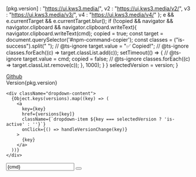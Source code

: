 
  [pkg.version] : "https://ui.kws3.media/", 
  v2 : "https://ui.kws3.media/v2/", 
  v3 : "https://ui.kws3.media/v3/", 
  v4 : "https://ui.kws3.media/v4/"
  };
  e && e.currentTarget && e.currentTarget.blur();
  if (!copied && navigator && navigator.clipboard && navigator.clipboard.writeText){
    navigator.clipboard.writeText(cmd);
    copied = true;
    const target = document.querySelector('#npm-command-copier');
    const classes = ("is-success").split(" ");
    // @ts-ignore
    target.value = "✅ Copied!";
    // @ts-ignore
    classes.forEach((c) => target.classList.add(c));
    setTimeout(() => {
      // @ts-ignore
      target.value = cmd;
      copied = false;
      // @ts-ignore
      classes.forEach((c) => target.classList.remove(c));
    }, 1000);
  }
}
  selectedVersion = version;
}

<div className="page-top-right-artifacts box">
  <div className="artifact-item-block">
    <a className="artifact-item" href="https://github.com/kws3media/ui/tree/master/packages/%40kws3/ui" target="_blank">
      <span className="icon-text">
        <span className="icon">
          <i className="fa fa-github"></i>
        </span>
        <span>Github</span>
      </span>
    </a>

  <div className="dropdown">
    <div className="dropdown-trigger">
      <span className="artifact-item tags has-addons">
        <span className="tag">Version</span><span className="tag is-primary">{pkg.version}</span>
      </span>
    </div>
    
    <div className="dropdown-content">  
      {Object.keys(versions).map((key) => (
        <a
          key={key}
          href={versions[key]}
          className={`dropdown-item ${key === selectedVersion ? 'is-active' : ''}`}
          onClick={() => handleVersionChange(key)}
        >
          {key}
        </a>
      ))}
    </div>
</div>

  </div>
  
  <div className="artifact-item-block is-hidden-mobile">
    <div className="field has-addons">
      <span className="control"><input id="npm-command-copier" className="input is-small has-background-light is-family-monospace" readOnly value={cmd} /></span>
      <span className="control">
        <button className="button is-small" title="Copy to clipboard" onClick={ctc}>
          <span className="icon">
            <i className="fa fa-copy"></i>
          </span>
        </button>
      </span>
    </div>
  </div>
</div>